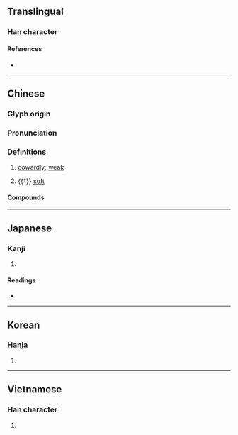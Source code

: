 {{character info/new}}
==Translingual==

===Han character===
{{Han char|rn=61|rad=心|as=14|sn=17|four=91027|canj=PMBB|ids=⿰忄需}}

====References====
* {{Han ref|kx=0407.060|dkj=11390|dj=0748.040|hdz=42364.190|uh=61E6|ud=25062|bh=C0B6|bd=49334}}

----

==Chinese==
{{zh-forms}}

===Glyph origin===
{{Han etym}}

===Pronunciation===
{{zh-pron
|m=nuò
|m-s=
|c=no6
|c-t=
|g=
|h=pfs=
|j=
|md=
|mn=qz:nǒ͘/tw,xm,zz:nō͘
|mn-t=
|w=
|x=
|mc=y
|oc=y
|cat=a
}}

===Definitions===
{{zh-hanzi}}

# {{zh-no-solo}} [[cowardly]]; [[weak]]
#: {{zh-syn|懦弱}}
# {{†}} [[soft]]

====Compounds====
{{zh-der|懦弱|怯懦|懦夫|愚懦|柔糯|頑廉懦立|廉頑立懦|懦愚|懦鈍|懦響|柔懦|柔懦寡斷|選懦|闒懦}}

----

==Japanese==

===Kanji===
{{ja-kanji|grade=|rs=心14}}

# {{rfdef|ja|sort=心14}}

====Readings====
* {{ja-readings
|goon=な, にゅう
|kanon=じゅ, だ
|kun=よわ-い
}}

----

==Korean==

===Hanja===
{{ko-hanja|hangeul=[[나]], [[유]]|eumhun=|rv=na, yu|mr=na, yu|y=na, yu}}

# {{rfdef|ko|sort=心14}}

----

==Vietnamese==

===Han character===
{{vi-hantu|nhụa|rs=心14}}

# {{rfdef|vi|sort=心14}}